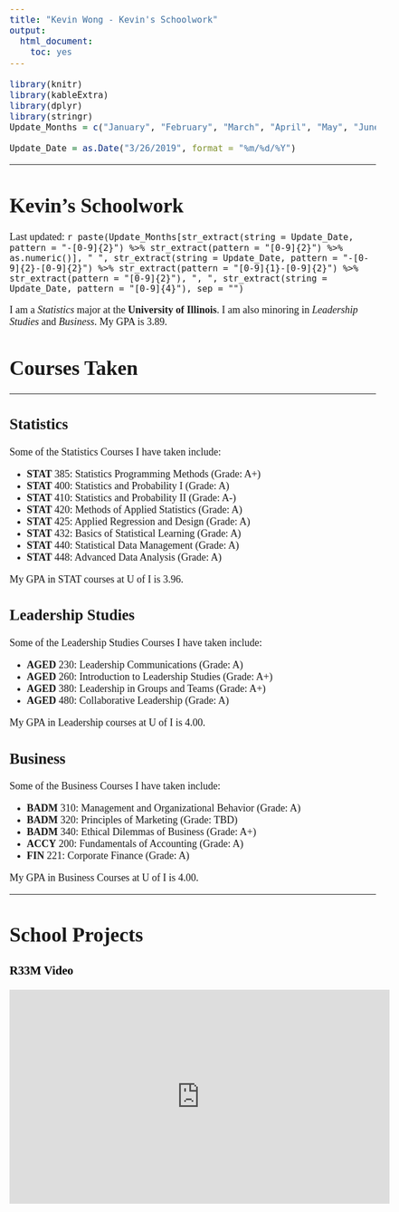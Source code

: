 ```yaml
---
title: "Kevin Wong - Kevin's Schoolwork"
output:
  html_document:
    toc: yes
---
```


```r
library(knitr)
library(kableExtra)
library(dplyr)
library(stringr)
Update_Months = c("January", "February", "March", "April", "May", "June", "July", "August", "September", "October", "November", "December")
```

```r
Update_Date = as.Date("3/26/2019", format = "%m/%d/%Y")
```

<style type="text/css">

.r33m_vid {
   font-family: Tahoma;
   color: black;
}

body, p {
   font-family: "Times New Roman";
   font-size: 18px;
}

</style>

***

<h1>Kevin's Schoolwork</h1>

Last updated: `r paste(Update_Months[str_extract(string = Update_Date, pattern = "-[0-9]{2}") %>% str_extract(pattern = "[0-9]{2}") %>% as.numeric()], " ", str_extract(string = Update_Date, pattern = "-[0-9]{2}-[0-9]{2}") %>% str_extract(pattern = "[0-9]{1}-[0-9]{2}") %>% str_extract(pattern = "[0-9]{2}"), ", ", str_extract(string = Update_Date, pattern = "[0-9]{4}"), sep = "")`

I am a *Statistics* major at the **University of Illinois**. I am also minoring in *Leadership Studies* and *Business*. My GPA is 3.89.

# Courses Taken

***

## Statistics

Some of the Statistics Courses I have taken include:  

- **STAT** 385: Statistics Programming Methods            (Grade: A+)
- **STAT** 400: Statistics and Probability I              (Grade: A)
- **STAT** 410: Statistics and Probability II             (Grade: A-)
- **STAT** 420: Methods of Applied Statistics             (Grade: A)
- **STAT** 425: Applied Regression and Design             (Grade: A)
- **STAT** 432: Basics of Statistical Learning            (Grade: A)
- **STAT** 440: Statistical Data Management               (Grade: A)
- **STAT** 448: Advanced Data Analysis                    (Grade: A)

My GPA in STAT courses at U of I is 3.96.

## Leadership Studies

Some of the Leadership Studies Courses I have taken include:  

- **AGED** 230: Leadership Communications            (Grade: A)
- **AGED** 260: Introduction to Leadership Studies   (Grade: A+)
- **AGED** 380: Leadership in Groups and Teams       (Grade: A+)
- **AGED** 480: Collaborative Leadership             (Grade: A)

My GPA in Leadership courses at U of I is 4.00.

## Business

Some of the Business Courses I have taken include:  

- **BADM** 310: Management and Organizational Behavior  (Grade: A)
- **BADM** 320: Principles of Marketing                 (Grade: TBD)
- **BADM** 340: Ethical Dilemmas of Business            (Grade: A+)
- **ACCY** 200: Fundamentals of Accounting              (Grade: A)
- **FIN** 221: Corporate Finance                        (Grade: A)

My GPA in Business Courses at U of I is 4.00.

***

# School Projects

<h3 class="r33m_vid">R33M Video</h3>

<iframe width="672" height="378" src="https://www.youtube.com/embed/SG5-_hInODw" frameborder="0" allow="autoplay; encrypted-media; picture-in-picture" allowfullscreen></iframe>



